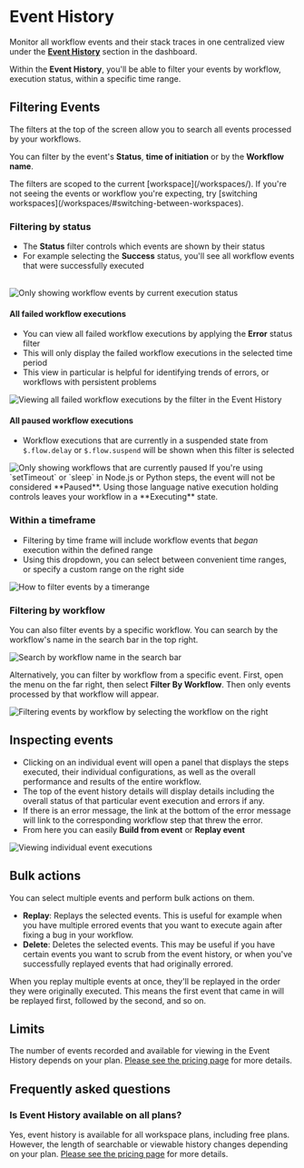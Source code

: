 
# Event History

Monitor all workflow events and their stack traces in one centralized view under the [**Event History**](https://pipedream.com/event-history) section in the dashboard.

Within the **Event History**, you'll be able to filter your events by workflow, execution status, within a specific time range.



## Filtering Events

The filters at the top of the screen allow you to search all events processed by your workflows.

You can filter by the event's **Status**, **time of initiation** or by the **Workflow name**.

<Callout type="info">
The filters are scoped to the current [workspace](/workspaces/). If you're not seeing the events or workflow you're expecting, try [switching workspaces](/workspaces/#switching-between-workspaces).
</Callout>

### Filtering by status

- The **Status** filter controls which events are shown by their status
- For example selecting the **Success** status, you'll see all workflow events that were successfully executed

<br />

<Image src="https://res.cloudinary.com/pipedreamin/image/upload/v1689875830/docs/docs/event%20histories/image_44_g2sabg.png" alt="Only showing workflow events by current execution status" width={300} height={300} />

#### All failed workflow executions

- You can view all failed workflow executions by applying the **Error** status filter
- This will only display the failed workflow executions in the selected time period
- This view in particular is helpful for identifying trends of errors, or workflows with persistent problems

<Image src="https://res.cloudinary.com/pipedreamin/image/upload/v1689876111/docs/docs/event%20histories/CleanShot_2023-07-20_at_14.01.43_2x_nksdxd.png" alt="Viewing all failed workflow executions by the filter in the Event History" width={300} height={300} />

#### All paused workflow executions

- Workflow executions that are currently in a suspended state from `$.flow.delay` or `$.flow.suspend` will be shown when this filter is selected

<Image src="https://res.cloudinary.com/pipedreamin/image/upload/v1689875506/docs/docs/event%20histories/CleanShot_2023-07-20_at_13.51.11_2x_kn2dpw.png" alt="Only showing workflows that are currently paused" width={300} height={300} />

<Callout type="info">
If you're using `setTimeout` or `sleep` in Node.js or Python steps, the event will not be considered **Paused**. Using those language native execution holding controls leaves your workflow in a **Executing** state.
</Callout>

### Within a timeframe

- Filtering by time frame will include workflow events that _began_ execution within the defined range
- Using this dropdown, you can select between convenient time ranges, or specify a custom range on the right side

<Image src="https://res.cloudinary.com/pipedreamin/image/upload/v1683747452/docs/docs/event%20histories/CleanShot_2023-05-10_at_15.37.01_2x_oxb07m.png" alt="How to filter events by a timerange" width={500} height={500} />

### Filtering by workflow

You can also filter events by a specific workflow. You can search by the workflow's name in the search bar in the top right.

![Search by workflow name in the search bar](https://res.cloudinary.com/pipedreamin/image/upload/v1683747588/docs/docs/event%20histories/CleanShot_2023-05-10_at_15.39.30_2x_yoa1k6.png)

Alternatively, you can filter by workflow from a specific event. First, open the menu on the far right, then select **Filter By Workflow**. Then only events processed by that workflow will appear.

![Filtering events by workflow by selecting the workflow on the right](https://res.cloudinary.com/pipedreamin/image/upload/v1683747695/docs/docs/event%20histories/CleanShot_2023-05-10_at_15.41.20_2x_ulvdns.png)

## Inspecting events

- Clicking on an individual event will open a panel that displays the steps executed, their individual configurations, as well as the overall performance and results of the entire workflow.
- The top of the event history details will display details including the overall status of that particular event execution and errors if any.
- If there is an error message, the link at the bottom of the error message will link to the corresponding workflow step that threw the error.
- From here you can easily **Build from event** or **Replay event**

![Viewing individual event executions](https://res.cloudinary.com/pipedreamin/image/upload/v1683748495/docs/docs/event%20histories/CleanShot_2023-05-10_at_15.53.44_2x_t30gsb.png)

## Bulk actions
You can select multiple events and perform bulk actions on them.

- **Replay**: Replays the selected events. This is useful for example when you have multiple errored events that you want to execute again after fixing a bug in your workflow.
- **Delete**: Deletes the selected events. This may be useful if you have certain events you want to scrub from the event history, or when you've successfully replayed events that had originally errored.

<ArcadeEmbed
    src="https://demo.arcade.software/eLd2F3KJ1YFEj0ARi0Vq?embed"
    title="Bulk replay">
</ArcadeEmbed>

<Callout type="info">
When you replay multiple events at once, they'll be replayed in the order they were originally executed. This means the first event that came in will be replayed first, followed by the second, and so on.
</Callout>

## Limits

The number of events recorded and available for viewing in the Event History depends on your plan. [Please see the pricing page](https://pipedream.com/pricing) for more details.

## Frequently asked questions

### Is Event History available on all plans?

Yes, event history is available for all workspace plans, including free plans. However, the length of searchable or viewable history changes depending on your plan. [Please see the pricing page](https://pipedream.com/pricing) for more details.
